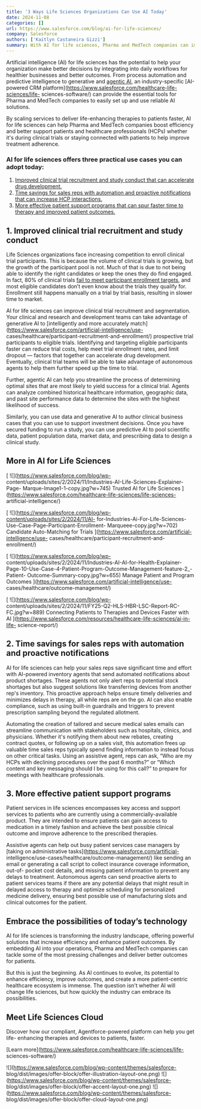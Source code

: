 ```yaml
---
title: '3 Ways Life Sciences Organizations Can Use AI Today'
date: 2024-11-08
categories: []
url: https://www.salesforce.com/blog/ai-for-life-sciences/
company: Salesforce
authors: ['Kaitlyn Castaneira Gizzi']
summary: With AI for life sciences, Pharma and MedTech companies can improve efficiency and better support patients and healthcare professionals.
---
```



Artificial intelligence (AI) for life sciences has the potential to help your
organization make better decisions by integrating into daily workflows for
healthier businesses and better outcomes. From process automation and
predictive intelligence to generative and [agentic
AI](https://www.salesforce.com/agentforce/), an industry-specific [AI-powered
CRM platform](https://www.salesforce.com/healthcare-life-sciences/life-
sciences-software/) can provide the essential tools for Pharma and MedTech
companies to easily set up and use reliable AI solutions.

By scaling services to deliver life-enhancing therapies to patients faster, AI
for life sciences can help Pharma and MedTech companies boost efficiency and
better support patients and healthcare professionals (HCPs) whether it's
during clinical trials or staying connected with patients to help improve
treatment adherence.

### AI for life sciences offers three practical use cases you can adopt today:

  1. [Improved clinical trial recruitment and study conduct that can accelerate drug development.](https://www.salesforce.com/blog/category/ai/feed/?bc=HL#h-1-improved-clinical-trial-recruitment-and-study-conduct)
  2. [Time savings for sales reps with automation and proactive notifications that can increase HCP interactions.](https://www.salesforce.com/blog/category/ai/feed/?bc=HL#h-2-time-savings-for-sales-reps-with-automation-and-proactive-notifications)
  3. [More effective patient support programs that can spur faster time to therapy and improved patient outcomes.](https://www.salesforce.com/blog/category/ai/feed/?bc=HL#h-3-more-effective-patient-support-programs)

## 1\. Improved clinical trial recruitment and study conduct

Life Sciences organizations face increasing competition to enroll clinical
trial participants. This is because the volume of clinical trials is growing,
but the growth of the participant pool is not. Much of that is due to not
being able to identify the right candidates or keep the ones they do find
engaged. In fact, 80% of clinical trials [fail to meet participant enrollment
targets](https://pmc.ncbi.nlm.nih.gov/articles/PMC7342339/), and most eligible
candidates don’t even know about the trials they qualify for.  Enrollment
still happens manually on a trial by trial basis, resulting in slower time to
market.

AI for life sciences can improve clinical trial recruitment and segmentation.
Your clinical and research and development teams can take advantage of
generative AI to [intelligently and more accurately
match](https://www.salesforce.com/artificial-intelligence/use-
cases/healthcare/participant-recruitment-and-enrollment/) prospective trial
participants to eligible trials. Identifying and targeting eligible
participants faster can reduce trial costs, help meet trial enrollment rates,
and limit dropout — factors that together can accelerate drug development.
Eventually, clinical trial teams will be able to take advantage of autonomous
agents to help them further speed up the time to trial.

Further, agentic AI can help you streamline the process of determining optimal
sites that are most likely to yield success for a clinical trial. Agents can
analyze combined historical healthcare information, geographic data, and past
site performance data to determine the sites with the highest likelihood of
success.

Similarly, you can use data and generative AI to author clinical business
cases that you can use to support investment decisions. Once you have secured
funding to run a study, you can use predictive AI to pool scientific data,
patient population data, market data, and prescribing data to design a
clinical study.

##  More in AI for Life Sciences

[ ![](https://www.salesforce.com/blog/wp-
content/uploads/sites/2/2024/11/Industries-AI-Life-Sciences-Explainer-Page-
Marque-Image1-1-copy.jpg?w=745) Trusted AI for Life Sciences
](https://www.salesforce.com/healthcare-life-sciences/life-sciences-
artificial-intelligence/)

[ ![](https://www.salesforce.com/blog/wp-content/uploads/sites/2/2024/11/AI-
for-Industries-Ai-For-Life-Sciences-Use-Case-Page-Participant-Enrollment-
Marqueee-copy.jpg?w=702) Candidate Auto-Matching for Trials
](https://www.salesforce.com/artificial-intelligence/use-
cases/healthcare/participant-recruitment-and-enrollment/)

[ ![](https://www.salesforce.com/blog/wp-
content/uploads/sites/2/2024/11/Industries-AI-AI-for-Health-Explainer-
Page-10-Use-Case-4-Patient-Program-Outcome-Management-feature-2_-Patient-
Outcome-Summary-copy.jpg?w=655) Manage Patient and Program Outcomes
](https://www.salesforce.com/artificial-intelligence/use-
cases/healthcare/outcome-management/)

[ ![](https://www.salesforce.com/blog/wp-
content/uploads/sites/2/2024/11/FY25-Q2-HLS-HBR-LSC-Report-RC-FC.jpg?w=889)
Connecting Patients to Therapies and Devices Faster with AI
](https://www.salesforce.com/resources/healthcare-life-sciences/ai-in-life-
science-report/)

## 2\. Time savings for sales reps with automation and proactive notifications

AI for life sciences can help your sales reps save significant time and effort
with AI-powered inventory agents that send automated notifications about
product shortages. These agents not only alert reps to potential stock
shortages but also suggest solutions like transferring devices from another
rep's inventory. This proactive approach helps ensure timely deliveries and
minimizes delays in therapy, all while reps are on the go. AI can also enable
compliance, such as using built-in guardrails and triggers to prevent
prescription sampling beyond the regulated allotment.

Automating the creation of tailored and secure medical sales emails can
streamline communication with stakeholders such as hospitals, clinics, and
physicians. Whether it's notifying them about new rebates, creating contract
quotes, or following up on a sales visit, this automation frees up valuable
time sales reps typically spend finding information to instead focus on other
critical tasks. Using an assistive agent, reps can ask, “Who are my HCPs with
declining procedures over the past 6 months?” or “Which content and key
messaging should I be using for this call?” to prepare for meetings with
healthcare professionals.

## 3\. More effective patient support programs

Patient services in life sciences encompasses key access and support services
to patients who are currently using a commercially-available product. They are
intended to ensure patients can gain access to medication in a timely fashion
and achieve the best possible clinical outcome and improve adherence to the
prescribed therapies.

Assistive agents can help out busy patient services case managers by [taking
on administrative tasks](https://www.salesforce.com/artificial-
intelligence/use-cases/healthcare/outcome-management/) like sending an email
or generating a call script to collect insurance coverage information, out-of-
pocket cost details, and missing patient information to prevent any delays to
treatment. Autonomous agents can send proactive alerts to patient services
teams if there are any potential delays that might result in delayed access to
therapy and optimize scheduling for personalized medicine delivery, ensuring
best possible use of manufacturing slots and clinical outcomes for the
patient.

## Embrace the possibilities of today’s technology

AI for life sciences is transforming the industry landscape, offering powerful
solutions that increase efficiency and enhance patient outcomes. By embedding
AI into your operations, Pharma and MedTech companies can tackle some of the
most pressing challenges and deliver better outcomes for patients.

But this is just the beginning. As AI continues to evolve, its potential to
enhance efficiency, improve outcomes, and create a more patient-centric
healthcare ecosystem is immense. The question isn't whether AI will change
life sciences, but how quickly the industry can embrace its possibilities.

## Meet Life Sciences Cloud

Discover how our compliant, Agentforce-powered platform can help you get life-
enhancing therapies and devices to patients, faster.

[Learn more](https://www.salesforce.com/healthcare-life-sciences/life-
sciences-software/)

![](https://www.salesforce.com/blog/wp-content/themes/salesforce-
blog/dist/images/offer-block/offer-illustration-layout-one.png)
![](https://www.salesforce.com/blog/wp-content/themes/salesforce-
blog/dist/images/offer-block/offer-accent-layout-one.png)
![](https://www.salesforce.com/blog/wp-content/themes/salesforce-
blog/dist/images/offer-block/offer-cloud-layout-one.png)

